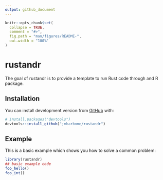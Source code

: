 ```yaml
---
output: github_document
---
```


<!-- README.md is generated from README.Rmd. Please edit that file -->

```r
knitr::opts_chunk$set(
  collapse = TRUE,
  comment = "#>",
  fig.path = "man/figures/README-",
  out.width = "100%"
)
```

# rustandr

<!-- badges: start -->
<!-- badges: end -->

The goal of rustandr is to provide a template to run Rust code through and R package.

## Installation

You can install development version from [GitHub](https://github.com/jmbarbone/rustandr) with:

``` r
# install.packages("devtools")
devtools::install_github("jmbarbone/rustandr")
```
## Example

This is a basic example which shows you how to solve a common problem:

```r
library(rustandr)
## basic example code
foo_hello()
foo_int()
```

